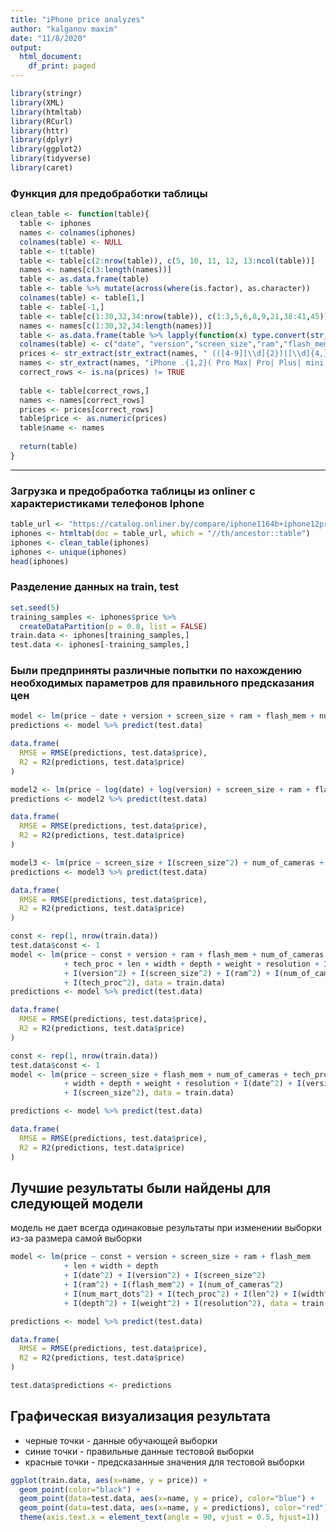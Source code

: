 ```yaml
---
title: "iPhone price analyzes"
author: "kalganov maxim"
date: "11/8/2020"
output:
  html_document:
    df_print: paged
---
```


```r
library(stringr)
library(XML)
library(htmltab)
library(RCurl)
library(httr)
library(dplyr)
library(ggplot2)
library(tidyverse)
library(caret)
```

### Функция для предобработки таблицы
```r
clean_table <- function(table){
  table <- iphones
  names <- colnames(iphones)
  colnames(table) <- NULL
  table <- t(table)
  table <- table[c(2:nrow(table)), c(5, 10, 11, 12, 13:ncol(table))]
  names <- names[c(3:length(names))]
  table <- as.data.frame(table)
  table <- table %>% mutate(across(where(is.factor), as.character))
  colnames(table) <- table[1,]
  table <- table[-1,]
  table <- table[c(1:30,32,34:nrow(table)), c(1:3,5,6,8,9,21,38:41,45)]
  names <- names[c(1:30,32,34:length(names))]
  table <- as.data.frame(table %>% lapply(function(x) type.convert(str_extract(x, "(\\d)+(.\\d){0,}"), as.is = TRUE)))
  colnames(table) <- c("date", "version","screen_size","ram","flash_mem","num_of_cameras","num_mart_dots","tech_proc","len","width","depth","weight","resolution")
  prices <- str_extract(str_extract(names, " (([4-9][\\d]{2})|[\\d]{4,})"), "\\d+")
  names <- str_extract(names, "iPhone .{1,2}( Pro Max| Pro| Plus| mini| Max)?")
  correct_rows <- is.na(prices) != TRUE
  
  table <- table[correct_rows,]
  names <- names[correct_rows]
  prices <- prices[correct_rows]
  table$price <- as.numeric(prices)
  table$name <- names
  
  return(table)
}
```

*****

### Загрузка и предобработка таблицы из onliner с характеристиками телефонов Iphone
```r
table_url <- "https://catalog.onliner.by/compare/iphone1164b+iphone12pro128gr+iphonese64b+iphone12+iphonexr64b+iphone12mini+iphone11p128sg+iphone732+iphone11pm256mg+iphonex+iphonexs64b+iphone8+iphone12prom128g+iphonexsmax64b+iphone7p128g+iphone8plus+iphonexcpo64s+iphone6scpo32gr+iphone6s16cpos+iphonexrd64b+iphone6s32gbsc+iphonese32sg+iphone7cpo32s+iphone6sp32gbsg+iphonese128cposg+iphone8p256g+iphone6s64cpog+iphonese32s+iphone7pr128+iphone632gbsg+iphone4_8gb+apple_iphone5_16+iphone4_16gb+apple_iphone5c16+iphone6s128s+iphone6s64gbs+iphone6s64gbrg+iphone6sp64gbs+iphone5s16gbg+iphone7p128s+iphone7p128rg+iphone7p128b+iphone7ppr128+iphone1128prpl+iphone11128b+iphone11128w+iphonese64r+iphonese128b+iphonese128w+iphone12pro128bl+iphone12pro245bl+iphone12pro256gr"
iphones <- htmltab(doc = table_url, which = "//th/ancestor::table")
iphones <- clean_table(iphones)
iphones <- unique(iphones)
head(iphones)
```


### Разделение данных на train, test
```r
set.seed(5)
training_samples <- iphones$price %>%
  createDataPartition(p = 0.8, list = FALSE)
train.data <- iphones[training_samples,]
test.data <- iphones[-training_samples,]
```

### Были предприняты различные попытки по нахождению необходимых параметров для правильного предсказания цен

```r
model <- lm(price ~ date + version + screen_size + ram + flash_mem + num_of_cameras + num_mart_dots + tech_proc + len + width + depth + weight + resolution, data = train.data)
predictions <- model %>% predict(test.data)

data.frame(
  RMSE = RMSE(predictions, test.data$price),
  R2 = R2(predictions, test.data$price)
)

model2 <- lm(price ~ log(date) + log(version) + screen_size + ram + flash_mem + num_of_cameras + I(num_of_cameras^2) + num_mart_dots + tech_proc + len +I(len^2) + width +I(width^2) + depth + I(depth^2) + weight + I(weight^2) + resolution, data = train.data)
predictions <- model2 %>% predict(test.data)

data.frame(
  RMSE = RMSE(predictions, test.data$price),
  R2 = R2(predictions, test.data$price)
)

model3 <- lm(price ~ screen_size + I(screen_size^2) + num_of_cameras + I(num_of_cameras^2) + len +I(len^2) + width +I(width^2) + depth + I(depth^2) + weight + I(weight^2) + resolution, data = train.data)
predictions <- model3 %>% predict(test.data)

data.frame(
  RMSE = RMSE(predictions, test.data$price),
  R2 = R2(predictions, test.data$price)
)

const <- rep(1, nrow(train.data))
test.data$const <- 1
model <- lm(price ~ const + version + ram + flash_mem + num_of_cameras
            + tech_proc + len + width + depth + weight + resolution + I(date^2)
            + I(version^2) + I(screen_size^2) + I(ram^2) + I(num_of_cameras^2)
            + I(tech_proc^2), data = train.data)
predictions <- model %>% predict(test.data)

data.frame(
  RMSE = RMSE(predictions, test.data$price),
  R2 = R2(predictions, test.data$price)
)

const <- rep(1, nrow(train.data))
test.data$const <- 1
model <- lm(price ~ screen_size + flash_mem + num_of_cameras + tech_proc + len
            + width + depth + weight + resolution + I(date^2) + I(version^2)
            + I(screen_size^2), data = train.data)

predictions <- model %>% predict(test.data)

data.frame(
  RMSE = RMSE(predictions, test.data$price),
  R2 = R2(predictions, test.data$price)
)
```

## Лучшие результаты были найдены для следующей модели
модель не дает всегда одинаковые результаты при изменении выборки из-за размера самой выборки
```r
model <- lm(price ~ const + version + screen_size + ram + flash_mem 
            + len + width + depth 
            + I(date^2) + I(version^2) + I(screen_size^2)
            + I(ram^2) + I(flash_mem^2) + I(num_of_cameras^2) 
            + I(num_mart_dots^2) + I(tech_proc^2) + I(len^2) + I(width^2)
            + I(depth^2) + I(weight^2) + I(resolution^2), data = train.data)

predictions <- model %>% predict(test.data)

data.frame(
  RMSE = RMSE(predictions, test.data$price),
  R2 = R2(predictions, test.data$price)
)

test.data$predictions <- predictions
```

## Графическая визуализация результата
- черные точки - данные обучающей выборки
- синие точки - правильные данные тестовой выборки
- красные точки - предсказанные значения для тестовой выборки

```r
ggplot(train.data, aes(x=name, y = price)) + 
  geom_point(color="black") +
  geom_point(data=test.data, aes(x=name, y = price), color="blue") +
  geom_point(data=test.data, aes(x=name, y = predictions), color="red") +
  theme(axis.text.x = element_text(angle = 90, vjust = 0.5, hjust=1))
```